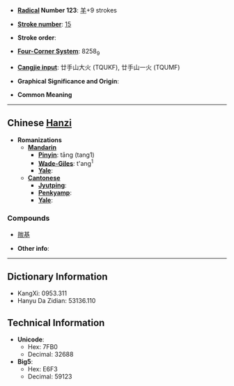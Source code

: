 * '''[[Wiktionary:Chinese radical index| Radical]] Number 123''': [[Wiktionary:Chinese radical index 羊|羊]]+9 strokes

* '''[[Wiktionary:Chinese total strokes index|Stroke number]]''': [[Wiktionary:Chinese total strokes index 15|15]]

* '''Stroke order''': 

* '''[[Wiktionary:Chinese four corner index|Four-Corner System]]''': 8258<sub>9</sub>

* '''[[Wiktionary:Chinese Cangjie index|Cangjie input]]''': 廿手山大火 (TQUKF), 廿手山一火 (TQUMF)

* '''Graphical Significance and Origin''': 

* '''Common Meaning'''

----

== Chinese [[Hanzi]] ==

* '''Romanizations'''
** '''[[Mandarin]]'''
*** '''[[Pinyin]]''': tāng (tang1)
*** '''[[Wade-Giles]]''': t'ang<sup>1</sup>
*** '''[[Yale]]''': 
** '''[[Cantonese]]'''
*** '''[[Jyutping]]''':
*** '''[[Penkyamp]]''': 
*** '''[[Yale]]''': 

===Compounds===
*[[羰基]]

* '''Other info''': 

----

== Dictionary Information ==

* KangXi: 0953.311
* Hanyu Da Zidian: 53136.110

== Technical Information ==

* '''Unicode''':
** Hex: 7FB0
** Decimal: 32688
* '''Big5''':
** Hex: E6F3
** Decimal: 59123